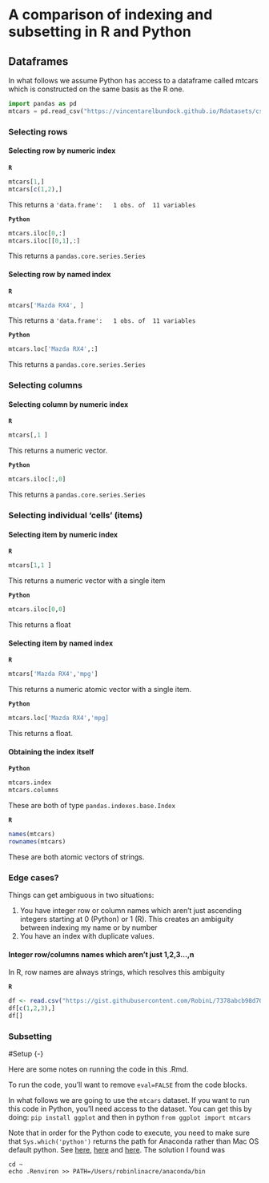 # A comparison of indexing and subsetting in R and Python {-}


## Dataframes {-}

In what follows we assume Python has access to a dataframe called mtcars which is constructed on the same basis as the R one.

```python
import pandas as pd 
mtcars = pd.read_csv("https://vincentarelbundock.github.io/Rdatasets/csv/datasets/mtcars.csv", index_col=0)
```


### Selecting rows {-}

#### Selecting row by numeric index {-}

**`R`**
```r
mtcars[1,]
mtcars[c(1,2),]
```

This returns a `'data.frame':	1 obs. of  11 variables`

**`Python`**
```python
mtcars.iloc[0,:]
mtcars.iloc[[0,1],:]
```

This returns a `pandas.core.series.Series`

#### Selecting row by named index {-}

**`R`**
```r
mtcars['Mazda RX4', ]
```

This returns a `'data.frame':	1 obs. of  11 variables`

**`Python`**
```python
mtcars.loc['Mazda RX4',:]
```

This returns a `pandas.core.series.Series`

### Selecting columns {-}

#### Selecting column by numeric index {-}

**`R`**
```r
mtcars[,1 ]
```

This returns a numeric vector.

**`Python`**
```python
mtcars.iloc[:,0]
```

This returns a `pandas.core.series.Series`

### Selecting individual 'cells' (items) {-}

#### Selecting item by numeric index {-}

**`R`**
```r
mtcars[1,1 ]
```

This returns a numeric vector with a single item

**`Python`**
```python
mtcars.iloc[0,0]
```

This returns a float

#### Selecting item by named index {-}

**`R`**
```r
mtcars['Mazda RX4','mpg']
```

This returns a numeric atomic vector with a single item.

**`Python`**
```python
mtcars.loc['Mazda RX4','mpg]
```

This returns a float.

#### Obtaining the index itself

**`Python`**
```python
mtcars.index
mtcars.columns
```
These are both of type `pandas.indexes.base.Index`

**`R`**
```r
names(mtcars)
rownames(mtcars)
```
These are both atomic vectors of strings.

###  Edge cases? {-}

Things can get ambiguous in two situations:

1. You have integer row or column names which aren't just ascending integers starting at 0 (Python) or 1 (R).  This creates an ambiguity between indexing my name or by number
2. You have an index with duplicate values.


#### Integer row/columns names which aren't just 1,2,3...,n

In R, row names are always strings, which resolves this ambiguity  

**`R`**
```r
df <- read.csv("https://gist.githubusercontent.com/RobinL/7378abcb98d70f642a4047f4e01fd428/raw/a9f998ad9fdc314b1019fbc1866a2ea97d717b6a/f.csv", row.names = 1)
df[c(1,2,3),]
df[]
```



### Subsetting


#Setup {-}

Here are some notes on running the code in this .Rmd.

To run the code, you'll want to remove `eval=FALSE` from the code blocks.

In what follows we are going to use the `mtcars` dataset.  If you want to run this code in Python, you'll need access to the dataset.  You can get this by doing:  `pip install ggplot` and then in python `from ggplot import mtcars`

Note that in order for the Python code to execute, you need to make sure that `Sys.which('python')` returns the path for Anaconda rather than Mac OS default python.  See [here](http://rmarkdown.rstudio.com/authoring_knitr_engines.html), [here](http://stackoverflow.com/questions/27097169/why-r-is-calling-system-python-instead-of-default-python-in-user-path) and [here](https://support.rstudio.com/hc/en-us/community/posts/207644217-Rstudio-server-doesn-t-have-login-user-s-environment-variables-).  The solution I found was 

````
cd ~
echo .Renviron >> PATH=/Users/robinlinacre/anaconda/bin
````
